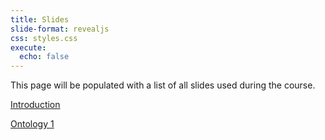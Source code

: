 ```yaml
---
title: Slides 
slide-format: revealjs
css: styles.css
execute:
  echo: false
---
```


This page will be populated with a list of all slides used during the course.

[Introduction](../slides/one/)

[Ontology 1](../slides/two/)
